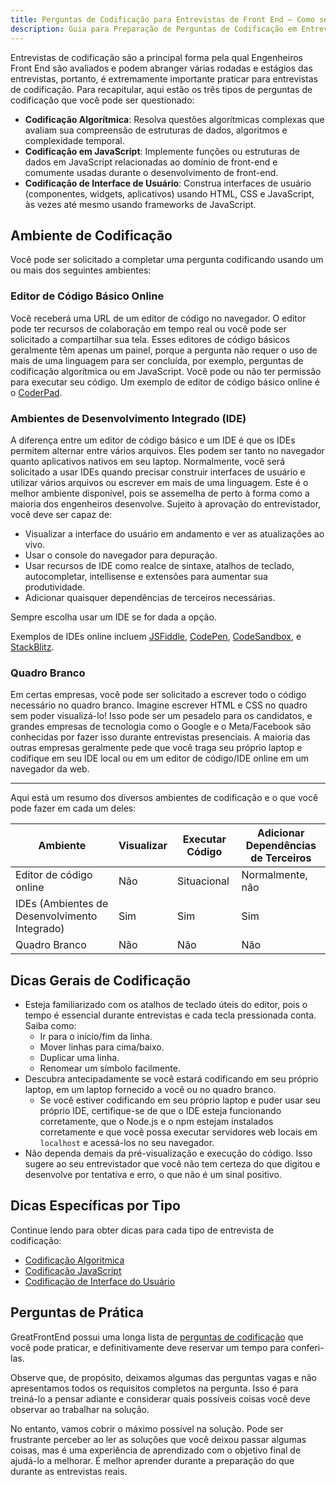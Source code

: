 ```yaml
---
title: Perguntas de Codificação para Entrevistas de Front End — Como se Preparar
description: Guia para Preparação de Perguntas de Codificação em Entrevistas para Desenvolvedores Front End/Web — O que esperar, dicas de codificação e mais de 100 perguntas de prática importantes.
---
```


Entrevistas de codificação são a principal forma pela qual Engenheiros Front End são avaliados e podem abranger várias rodadas e estágios das entrevistas, portanto, é extremamente importante praticar para entrevistas de codificação. Para recapitular, aqui estão os três tipos de perguntas de codificação que você pode ser questionado:

- **Codificação Algorítmica**: Resolva questões algorítmicas complexas que avaliam sua compreensão de estruturas de dados, algoritmos e complexidade temporal.
- **Codificação em JavaScript**: Implemente funções ou estruturas de dados em JavaScript relacionadas ao domínio de front-end e comumente usadas durante o desenvolvimento de front-end.
- **Codificação de Interface de Usuário**: Construa interfaces de usuário (componentes, widgets, aplicativos) usando HTML, CSS e JavaScript, às vezes até mesmo usando frameworks de JavaScript.

## Ambiente de Codificação

Você pode ser solicitado a completar uma pergunta codificando usando um ou mais dos seguintes ambientes:

### Editor de Código Básico Online

Você receberá uma URL de um editor de código no navegador. O editor pode ter recursos de colaboração em tempo real ou você pode ser solicitado a compartilhar sua tela. Esses editores de código básicos geralmente têm apenas um painel, porque a pergunta não requer o uso de mais de uma linguagem para ser concluída, por exemplo, perguntas de codificação algorítmica ou em JavaScript. Você pode ou não ter permissão para executar seu código. Um exemplo de editor de código básico online é o [CoderPad](https://coderpad.io/).

### Ambientes de Desenvolvimento Integrado (IDE)

A diferença entre um editor de código básico e um IDE é que os IDEs permitem alternar entre vários arquivos. Eles podem ser tanto no navegador quanto aplicativos nativos em seu laptop. Normalmente, você será solicitado a usar IDEs quando precisar construir interfaces de usuário e utilizar vários arquivos ou escrever em mais de uma linguagem. Este é o melhor ambiente disponível, pois se assemelha de perto à forma como a maioria dos engenheiros desenvolve. Sujeito à aprovação do entrevistador, você deve ser capaz de:

- Visualizar a interface do usuário em andamento e ver as atualizações ao vivo.
- Usar o console do navegador para depuração.
- Usar recursos de IDE como realce de sintaxe, atalhos de teclado, autocompletar, intellisense e extensões para aumentar sua produtividade.
- Adicionar quaisquer dependências de terceiros necessárias.

Sempre escolha usar um IDE se for dada a opção.

Exemplos de IDEs online incluem [JSFiddle](https://jsfiddle.net/), [CodePen](https://codepen.io/), [CodeSandbox](https://codesandbox.io/), e [StackBlitz](https://stackblitz.com/).

### Quadro Branco

Em certas empresas, você pode ser solicitado a escrever todo o código necessário no quadro branco. Imagine escrever HTML e CSS no quadro sem poder visualizá-lo! Isso pode ser um pesadelo para os candidatos, e grandes empresas de tecnologia como o Google e o Meta/Facebook são conhecidas por fazer isso durante entrevistas presenciais. A maioria das outras empresas geralmente pede que você traga seu próprio laptop e codifique em seu IDE local ou em um editor de código/IDE online em um navegador da web.

---

Aqui está um resumo dos diversos ambientes de codificação e o que você pode fazer em cada um deles:

| Ambiente | Visualizar | Executar Código | Adicionar Dependências de Terceiros |
| --- | --- | --- | --- |
| Editor de código online | Não | Situacional | Normalmente, não |
| IDEs (Ambientes de Desenvolvimento Integrado) | Sim | Sim | Sim |
| Quadro Branco | Não | Não | Não |

## Dicas Gerais de Codificação

- Esteja familiarizado com os atalhos de teclado úteis do editor, pois o tempo é essencial durante entrevistas e cada tecla pressionada conta. Saiba como:
  - Ir para o início/fim da linha.
  - Mover linhas para cima/baixo.
  - Duplicar uma linha.
  - Renomear um símbolo facilmente.
- Descubra antecipadamente se você estará codificando em seu próprio laptop, em um laptop fornecido a você ou no quadro branco.
  - Se você estiver codificando em seu próprio laptop e puder usar seu próprio IDE, certifique-se de que o IDE esteja funcionando corretamente, que o Node.js e o npm estejam instalados corretamente e que você possa executar servidores web locais em `localhost` e acessá-los no seu navegador.
- Não dependa demais da pré-visualização e execução do código. Isso sugere ao seu entrevistador que você não tem certeza do que digitou e desenvolve por tentativa e erro, o que não é um sinal positivo.

## Dicas Específicas por Tipo

Continue lendo para obter dicas para cada tipo de entrevista de codificação:

- [Codificação Algoritmica](/front-end-interview-playbook/algorithms)
- [Codificação JavaScript](/front-end-interview-playbook/javascript)
- [Codificação de Interface do Usuário](/front-end-interview-playbook/user-interface)

## Perguntas de Prática

GreatFrontEnd possui uma longa lista de [perguntas de codificação](/questions) que você pode praticar, e definitivamente deve reservar um tempo para conferi-las.

Observe que, de propósito, deixamos algumas das perguntas vagas e não apresentamos todos os requisitos completos na pergunta. Isso é para treiná-lo a pensar adiante e considerar quais possíveis coisas você deve observar ao trabalhar na solução.

No entanto, vamos cobrir o máximo possível na solução. Pode ser frustrante perceber ao ler as soluções que você deixou passar algumas coisas, mas é uma experiência de aprendizado com o objetivo final de ajudá-lo a melhorar. É melhor aprender durante a preparação do que durante as entrevistas reais.
